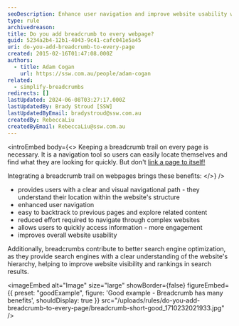 ```yaml
---
seoDescription: Enhance user navigation and improve website usability with a clear breadcrumb trail, providing a visual path to help users quickly locate information and backtrack to previous pages.
type: rule
archivedreason:
title: Do you add breadcrumb to every webpage?
guid: 5234a2b4-12b1-4043-9c41-cafc041e5a45
uri: do-you-add-breadcrumb-to-every-page
created: 2015-02-16T01:47:08.000Z
authors:
  - title: Adam Cogan
    url: https://ssw.com.au/people/adam-cogan
related:
  - simplify-breadcrumbs
redirects: []
lastUpdated: 2024-06-08T03:27:17.000Z
lastUpdatedBy: Brady Stroud [SSW]
lastUpdatedByEmail: bradystroud@ssw.com.au
createdBy: RebeccaLiu
createdByEmail: RebeccaLiu@ssw.com.au
---
```


<introEmbed
  body={<>
Keeping a breadcrumb trail on every page is necessary. It is a navigation tool so users can easily locate themselves and find what they are looking for quickly. But don't [link a page to itself!](/do-you-avoid-linking-a-page-to-itself/)

Integrating a breadcrumb trail on webpages brings these benefits:
  </>}
/>
- provides users with a clear and visual navigational path - they understand their location within the website's structure
- enhanced user navigation
- easy to backtrack to previous pages and explore related content
- reduced effort required to navigate through complex websites
- allows users to quickly access information - more engagement
- improves overall website usability

Additionally, breadcrumbs contribute to better search engine optimization, as they provide search engines with a clear understanding of the website's hierarchy, helping to improve website visibility and rankings in search results.

<imageEmbed
  alt="Image"
  size="large"
  showBorder={false}
  figureEmbed={{
    preset: "goodExample",
    figure: 'Good example - Breadcrumb has many benefits',
    shouldDisplay: true
  }}
  src="/uploads/rules/do-you-add-breadcrumb-to-every-page/breadcrumb-short-good_1710232021933.jpg"
/>
